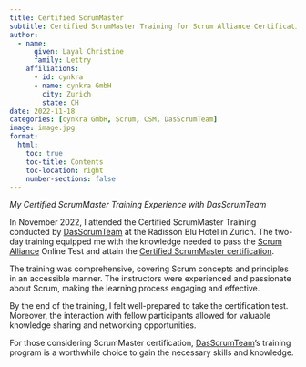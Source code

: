 ```yaml
---
title: Certified ScrumMaster
subtitle: Certified ScrumMaster Training for Scrum Alliance Certification
author:
  - name:
      given: Layal Christine
      family: Lettry
    affiliations:
      - id: cynkra
      - name: cynkra GmbH
        city: Zurich
        state: CH
date: 2022-11-18
categories: [cynkra GmbH, Scrum, CSM, DasScrumTeam]
image: image.jpg
format:
  html:
    toc: true
    toc-title: Contents
    toc-location: right
    number-sections: false
---
```



*My Certified ScrumMaster Training Experience with DasScrumTeam*

In November 2022, I attended the Certified ScrumMaster Training conducted by [DasScrumTeam](https://www.dasscrumteam.com/) at the Radisson Blu Hotel in Zurich. The two-day training equipped me with the knowledge needed to pass the [Scrum Alliance](https://www.scrumalliance.org) Online Test and attain the [Certified ScrumMaster certification](https://certification.scrumalliance.org/accounts/1446608-layal-christine/certifications/1689119-csm).

The training was comprehensive, covering Scrum concepts and principles in an accessible manner. The instructors were experienced and passionate about Scrum, making the learning process engaging and effective.

By the end of the training, I felt well-prepared to take the certification test. Moreover, the interaction with fellow participants allowed for valuable knowledge sharing and networking opportunities.

For those considering ScrumMaster certification, [DasScrumTeam](https://www.dasscrumteam.com/)'s training program is a worthwhile choice to gain the necessary skills and knowledge.

